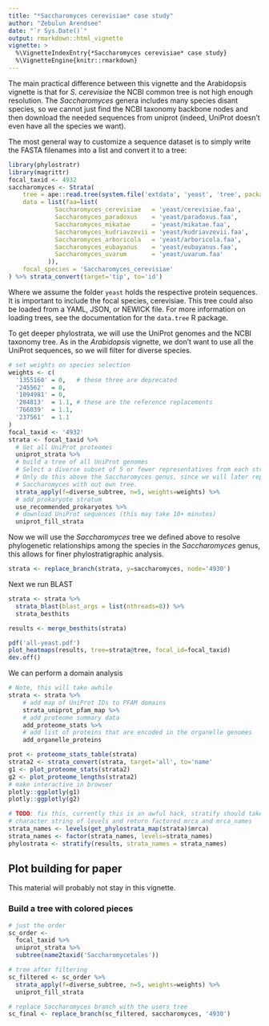 ```yaml
---
title: "*Saccharomyces cerevisiae* case study"
author: "Zebulun Arendsee"
date: "`r Sys.Date()`"
output: rmarkdown::html_vignette
vignette: >
  %\VignetteIndexEntry{*Saccharomyces cerevisiae* case study}
  %\VignetteEngine{knitr::rmarkdown}
---
```


The main practical difference between this vignette and the Arabidopsis
vignette is that for *S. cerevisiae* the NCBI common tree is not high enough
resolution. The *Saccharomyces* genera includes many species disant species, so
we cannot just find the NCBI taxonomy backbone nodes and then download the
needed sequences from uniprot (indeed, UniProt doesn't even have all the
species we want).

The most general way to customize a sequence dataset is to simply write the
FASTA filenames into a list and convert it to a tree:

```r
library(phylostratr)
library(magrittr)
focal_taxid <- 4932
saccharomyces <- Strata(
    tree = ape::read.tree(system.file('extdata', 'yeast', 'tree', package='phylostratr')),
    data = list(faa=list(
             Saccharomyces_cerevisiae   = 'yeast/cerevisiae.faa',
             Saccharomyces_paradoxus    = 'yeast/paradoxus.faa',
             Saccharomyces_mikatae      = 'yeast/mikatae.faa',
             Saccharomyces_kudriavzevii = 'yeast/kudriavzevii.faa',
             Saccharomyces_arboricola   = 'yeast/arboricola.faa',
             Saccharomyces_eubayanus    = 'yeast/eubayanus.faa',
             Saccharomyces_uvarum       = 'yeast/uvarum.faa'
           )),
    focal_species = 'Saccharomyces_cerevisiae'
) %>% strata_convert(target='tip', to='id')
```

Where we assume the folder `yeast` holds the respective protein sequences. It
is important to include the focal species, cerevisiae. This tree could also be
loaded from a YAML, JSON, or NEWICK file. For more information on loading
trees, see the documentation for the `data.tree` R package.

To get deeper phylostrata, we will use the UniProt genomes and the NCBI taxonomy
tree. As in the *Arabidopsis* vignette, we don't want to use all the UniProt
sequences, so we will filter for diverse species. 

```r
# set weights on species selection
weights <- c(
  '1355160' = 0,   # these three are deprecated
  '245562'  = 0,
  '1094981' = 0,
  '284813'  = 1.1, # these are the reference replacements
  '766039'  = 1.1,
  '237561'  = 1.1
)
focal_taxid <- '4932'
strata <- focal_taxid %>%
  # Get all UniProt proteomes
  uniprot_strata %>%
  # build a tree of all UniProt genomes
  # Select a diverse subset of 5 or fewer representatives from each stratum.
  # Only do this above the Saccharomyces genus, since we will later replace
  # Saccharomyces with out own tree.
  strata_apply(f=diverse_subtree, n=5, weights=weights) %>%
  # add prokaryote stratum
  use_recommended_prokaryotes %>%
  # download UniProt sequences (this may take 10+ minutes)
  uniprot_fill_strata
```

Now we will use the *Saccharomyces* tree we defined above to resolve
phylogenetic relationships among the species in the *Saccharomyces* genus,
this allows for finer phylostratigraphic analysis.

```r
strata <- replace_branch(strata, y=saccharomyces, node='4930') 
```

Next we run BLAST

```r
strata <- strata %>%
  strata_blast(blast_args = list(nthreads=8)) %>%
  strata_besthits

results <- merge_besthits(strata)

pdf('all-yeast.pdf')
plot_heatmaps(results, tree=strata@tree, focal_id=focal_taxid)
dev.off()
```

We can perform a domain analysis

```r
# Note, this will take awhile
strata <- strata %>%
    # add map of UniProt IDs to PFAM domains
    strata_uniprot_pfam_map %>%
    # add proteome summary data
    add_proteome_stats %>%
    # add list of proteins that are encoded in the organelle genomes 
    add_organelle_proteins

prot <- proteome_stats_table(strata)
strata2 <- strata_convert(strata, target='all', to='name'
g1 <- plot_proteome_stats(strata2)
g2 <- plot_proteome_lengths(strata2)
# make interactive in browser 
plotly::ggplotly(g1)
plotly::ggplotly(g2)
```

```r
# TODO: fix this, currently this is an awful hack, stratify should take a
# character string of levels and return factored mrca and mrca_names
strata_names <- levels(get_phylostrata_map(strata)$mrca)
strata_names <- factor(strata_names, levels=strata_names)
phylostrata <- stratify(results, strata_names = strata_names)
```

## Plot building for paper

This material will probably not stay in this vignette.  

### Build a tree with colored pieces 

```r
# just the order
sc_order <-
  focal_taxid %>%
  uniprot_strata %>%
  subtree(name2taxid('Saccharomycetales'))

# tree after filtering
sc_filtered <- sc_order %>% 
  strata_apply(f=diverse_subtree, n=5, weights=weights) %>%
  uniprot_fill_strata

# replace Saccharomyces branch with the users tree 
sc_final <- replace_branch(sc_filtered, saccharomyces, '4930')
```
